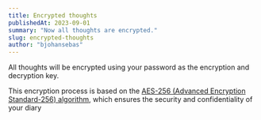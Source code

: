 ```yaml
---
title: Encrypted thoughts
publishedAt: 2023-09-01
summary: "Now all thoughts are encrypted."
slug: encrypted-thoughts
author: "bjohansebas"
---
```


All thoughts will be encrypted using your password as the encryption and decryption key.

This encryption process is based on the [AES-256 (Advanced Encryption Standard-256) algorithm](https://en.wikipedia.org/wiki/Advanced_Encryption_Standard), which ensures the security and confidentiality of your diary